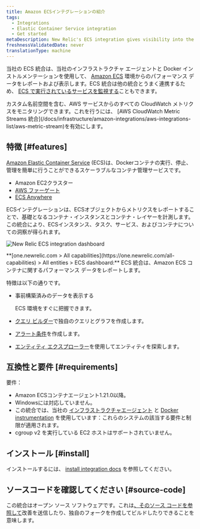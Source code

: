 ```yaml
---
title: Amazon ECSインテグレーションの紹介
tags:
  - Integrations
  - Elastic Container Service integration
  - Get started
metaDescription: New Relic's ECS integration gives visibility into the performance of your Amazon ECS environment.
freshnessValidatedDate: never
translationType: machine
---
```



当社の ECS 統合は、当社のインフラストラクチャ エージェントと Docker インストルメンテーションを使用して、 [Amazon ECS](https://docs.aws.amazon.com/ecs/index.html) 環境からのパフォーマンス データをレポートおよび表示します。ECS 統合は他の統合とうまく連携するため、 [ECS で実行されているサービスを監視する](/docs/integrations/host-integrations/host-integrations-list/monitor-services-running-amazon-ecs)こともできます。

<Callout variant="tip">
  カスタム名前空間を含む、AWS サービスからのすべての CloudWatch メトリクスをモニタリングできます。これを行うには、 [AWS CloudWatch Metric Streams 統合](/docs/infrastructure/amazon-integrations/aws-integrations-list/aws-metric-stream)を有効にします。
</Callout>

## 特徴 [#features]

[Amazon Elastic Container Service](https://docs.aws.amazon.com/ecs/index.html) (ECS)は、Dockerコンテナの実行、停止、管理を簡単に行うことができるスケーラブルなコンテナ管理サービスです。

* Amazon EC2クラスター
* [AWS ファーゲート](https://aws.amazon.com/fargate/)
* [ECS Anywhere](https://aws.amazon.com/ecs/anywhere/)

ECSインテグレーションは、ECSオブジェクトからメトリクスをレポートすることで、基礎となるコンテナ・インスタンスとコンテナ・レイヤーを計測します。この統合により、ECSインスタンス、タスク、サービス、およびコンテナについての洞察が得られます。

<img
  title="new-relic-ecs-integration-dashboards.png"
  alt="New Relic ECS integration dashboard"
  src={infrastructureAwsEcsDashboard}
/>

<figcaption>
  **[one.newrelic.com > All capabilities](https://one.newrelic.com/all-capabilities) > All entities > ECS dashboard:** ECS 統合は、Amazon ECS コンテナに関するパフォーマンス データをレポートします。
</figcaption>

特徴は以下の通りです。

* 事前構築済みのデータを表示する

  <InlinePopover type="dashboards"/>

  ECS 環境をすぐに把握できます。

* [クエリ ビルダー](/docs/chart-builder/use-chart-builder/get-started/introduction-chart-builder)で独自のクエリとグラフを作成します。

* [アラート条件](/docs/ecs-integration-recommended-alert-conditions)を作成します。

* [エンティティ エクスプローラー](/docs/new-relic-one/use-new-relic-one/ui-data/new-relic-one-entity-explorer)を使用してエンティティを探索します。

## 互換性と要件 [#requirements]

要件：

* Amazon ECSコンテナエージェント1.21.0以降。
* Windowsには対応していません。
* この統合では、当社の [インフラストラクチャエージェント](/docs/infrastructure/new-relic-infrastructure/getting-started/compatibility-requirements-new-relic-infrastructure) と [Docker instrumentation](/docs/infrastructure/install-configure-manage-infrastructure/docker-installation/docker-instrumentation-infrastructure) を使用しています：これらのシステムの該当する要件と制限が適用されます。
* cgroup v2 を実行している EC2 ホストはサポートされていません。

## インストール [#install]

インストールするには、 [install integration docs](/docs/install-ecs-integration) を参照してください。

## ソースコードを確認してください [#source-code]

この統合はオープン ソース ソフトウェアです。これは[、そのソース コードを参照して](https://github.com/newrelic/nri-ecs)改善を送信したり、独自のフォークを作成してビルドしたりできることを意味します。
